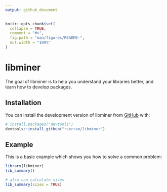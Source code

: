```yaml
---
output: github_document
---
```


<!-- README.md is generated from README.Rmd. Please edit that file -->

```r
knitr::opts_chunk$set(
  collapse = TRUE,
  comment = "#>",
  fig.path = "man/figures/README-",
  out.width = "100%"
)
```

# libminer

<!-- badges: start -->
<!-- badges: end -->

The goal of libminer is to help you understand your libraries better, and learn how to develop packages.

## Installation

You can install the development version of libminer from [GitHub](https://github.com/) with:

``` r
# install.packages("devtools")
devtools::install_github("rserran/libminer")
```

## Example

This is a basic example which shows you how to solve a common problem:

```r
library(libminer)
lib_summary()

# also can calculate sizes
lib_summary(sizes = TRUE)
```
